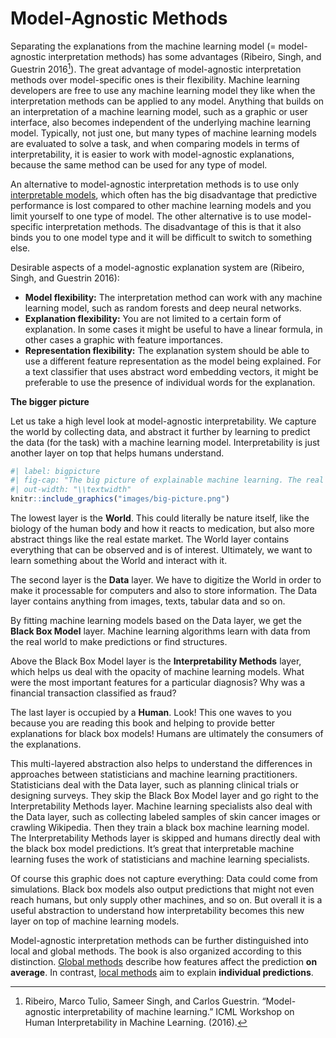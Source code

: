 # Model-Agnostic Methods {#agnostic}

Separating the explanations from the machine learning model (= model-agnostic interpretation methods) has some advantages (Ribeiro, Singh, and Guestrin 2016[^Ribeiro2016]).
The great advantage of model-agnostic interpretation methods over model-specific ones is their flexibility.
Machine learning developers are free to use any machine learning model they like when the interpretation methods can be applied to any model.
Anything that builds on an interpretation of a machine learning model, such as a graphic or user interface, also becomes independent of the underlying machine learning model.
Typically, not just one, but many types of machine learning models are evaluated to solve a task, and when comparing models in terms of interpretability, it is easier to work with model-agnostic explanations, because the same method can be used for any type of model.

An alternative to model-agnostic interpretation methods is to use only [interpretable models](#simple), which often has the big disadvantage that predictive performance is lost compared to other machine learning models and you limit yourself to one type of model.
The other alternative is to use model-specific interpretation methods.
The disadvantage of this is that it also binds you to one model type and it will be difficult to switch to something else.

Desirable aspects of a model-agnostic explanation system are (Ribeiro, Singh, and Guestrin 2016):

- **Model flexibility:**
The interpretation method can work with any machine learning model, such as random forests and deep neural networks.
- **Explanation flexibility:**
You are not limited to a certain form of explanation.
In some cases it might be useful to have a linear formula, in other cases a graphic with feature importances.
- **Representation flexibility:**
The explanation system should be able to use a different feature representation as the model being explained.
For a text classifier that uses abstract word embedding vectors, it might be preferable to use the presence of individual words for the explanation.


**The bigger picture**

Let us take a high level look at model-agnostic interpretability.
We capture the world by collecting data, and abstract it further by learning to predict the data (for the task) with a machine learning model.
Interpretability is just another layer on top that helps humans understand.

```r
#| label: bigpicture
#| fig-cap: "The big picture of explainable machine learning. The real world goes through many layers before it reaches the human in the form of explanations."
#| out-width: "\\textwidth"
knitr::include_graphics("images/big-picture.png")
```

The lowest layer is the **World**.
This could literally be nature itself, like the biology of the human body and how it reacts to medication, but also more abstract things like the real estate market.
The World layer contains everything that can be observed and is of interest.
Ultimately, we want to learn something about the World and interact with it.

The second layer is the **Data** layer.
We have to digitize the World in order to make it processable for computers and also to store information.
The Data layer contains anything from images, texts, tabular data and so on.

By fitting machine learning models based on the Data layer, we get the **Black Box Model** layer.
Machine learning algorithms learn with data from the real world to make predictions or find structures.

Above the Black Box Model layer is the **Interpretability Methods** layer, which helps us deal with the opacity of machine learning models.
What were the most important features for a particular diagnosis?
Why was a financial transaction classified as fraud?

The last layer is occupied by a **Human**.
Look! This one waves to you because you are reading this book and helping to provide better explanations for black box models!
Humans are ultimately the consumers of the explanations.

This multi-layered abstraction also helps to understand the differences in approaches between statisticians and machine learning practitioners.
Statisticians deal with the Data layer, such as planning clinical trials or designing surveys.
They skip the Black Box Model layer and go right to the Interpretability Methods layer.
Machine learning specialists also deal with the Data layer, such as collecting labeled samples of skin cancer images or crawling Wikipedia.
Then they train a black box machine learning model.
The Interpretability Methods layer is skipped and humans directly deal with the black box model predictions.
It's great that interpretable machine learning fuses the work of statisticians and machine learning specialists.

Of course this graphic does not capture everything:
Data could come from simulations.
Black box models also output predictions that might not even reach humans, but only supply other machines, and so on.
But overall it is a useful abstraction to understand how interpretability becomes this new layer on top of machine learning models.

Model-agnostic interpretation methods can be further distinguished into local and global methods.
The book is also organized according to this distinction.
[Global methods](#global-methods) describe how features affect the prediction **on average**.
In contrast, [local methods](#local-methods) aim to explain **individual predictions**.


[^Ribeiro2016]: Ribeiro, Marco Tulio, Sameer Singh, and Carlos Guestrin. "Model-agnostic interpretability of machine learning." ICML Workshop on Human Interpretability in Machine Learning. (2016).
